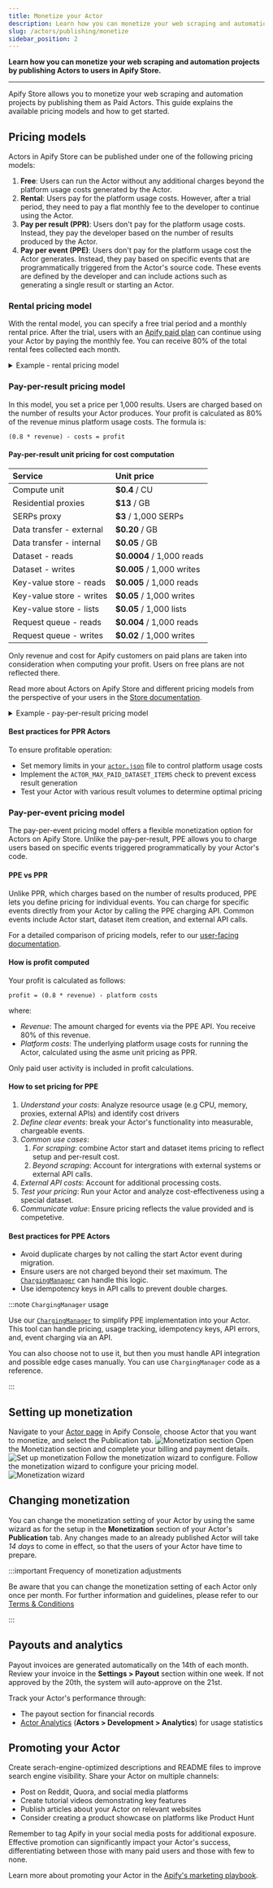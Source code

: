 ```yaml
---
title: Monetize your Actor
description: Learn how you can monetize your web scraping and automation projects by publishing Actors to users in Apify Store.
slug: /actors/publishing/monetize
sidebar_position: 2
---
```


**Learn how you can monetize your web scraping and automation projects by publishing Actors to users in Apify Store.**

---

Apify Store allows you to monetize your web scraping and automation projects by publishing them as Paid Actors. This guide explains the available pricing models and how to get started.

## Pricing models

Actors in Apify Store can be published under one of the following pricing models:

1. **Free**: Users can run the Actor without any additional charges beyond the platform usage costs generated by the Actor.
2. **Rental**: Users pay for the platform usage costs. However, after a trial period, they need to pay a flat monthly fee to the developer to continue using the Actor.
3. **Pay per result (PPR)**: Users don't pay for the platform usage costs. Instead, they pay the developer based on the number of results produced by the Actor.
4. **Pay per event (PPE)**: Users don't pay for the platform usage cost the Actor generates. Instead, they pay based on specific events that are programmatically triggered from the Actor's source code. These events are defined by the developer and can include actions such as generating a single result or starting an Actor.

### Rental pricing model

With the rental model, you can specify a free trial period and a monthly rental price. After the trial, users with an [Apify paid plan](https://apify.com/pricing) can continue using your Actor by paying the monthly fee. You can receive 80% of the total rental fees collected each month.

<details>
    <summary>Example - rental pricing model</summary>

You make your Actor rental with 7-day free trial and then $30/month. During the first calendar month, three users start to use your Actor:

1. First user, on the Apify paid plan, starts the free trial on 15th
1. Second user, on the Apify paid plan, starts the free trial on 25th
1. Third user, on the Apify free plan, start the free trial on 20th

The first user pays their first rent 7 days after the free trial, i.e., on the 22nd of the month. The second user only starts paying the rent next month. The third user is on the Apify free plan, so after the free trial ends on the 27th of the month, they are not charged and cannot use the Actor further until they get a paid plan. Your profit is computed only from the first user. They were charged $30, so 80% of this goes to you, i.e., _0.8 * 30 = $24_.
</details>

### Pay-per-result pricing model

In this model, you set a price per 1,000 results. Users are charged based on the number of results your Actor produces. Your profit is calculated as 80% of the revenue minus platform usage costs. The formula is:

`(0.8 * revenue) - costs = profit`

#### Pay-per-result unit pricing for cost computation

| Service                         | Unit price                 |
|:--------------------------------|:---------------------------|
| Compute unit                    | **$0.4** / CU              |
| Residential proxies             | **$13** / GB               |
| SERPs proxy                     | **$3** / 1,000 SERPs       |
| Data transfer - external        | **$0.20** / GB             |
| Data transfer - internal        | **$0.05** / GB             |
| Dataset - reads                 | **$0.0004** / 1,000 reads  |
| Dataset - writes                | **$0.005** / 1,000 writes  |
| Key-value store - reads         | **$0.005** / 1,000 reads   |
| Key-value store - writes        | **$0.05** / 1,000 writes   |
| Key-value store - lists         | **$0.05** / 1,000 lists    |
| Request queue - reads           | **$0.004** / 1,000 reads   |
| Request queue - writes          | **$0.02** / 1,000 writes   |

Only revenue and cost for Apify customers on paid plans are taken into consideration when computing your profit. Users on free plans are not reflected there.

Read more about Actors on Apify Store and different pricing models from the perspective of your users in the [Store documentation](https://docs.apify.com/platform/actors/running/actors-in-store).

<details>
<summary>Example - pay-per-result pricing model</summary>

You make your Actor pay-per-result and set the price to be $1/1,000 results. During the first month, two users on Apify paid plans use your Actor to get 50,000 and 20,000 results, costing them $50 and $20, respectively. Let's say the underlying platform usage for the first user is $5 and for the second $2. Third user, this time on Apify free plan, uses the Actor to get 5,000 results, with underlying platform usage of $0.5.

Your profit is computed only from the first two users, since they are on Apify paid plans. The revenue for the first user is $50 and for the second $20, i.e., total revenue is $70. The total underlying cost is _$5 + $2 = $7_. Since your profit is 80% of the revenue minus the cost, it would be _0.8 * 70 - 7 = $49_.
</details>

#### Best practices for PPR Actors

To ensure profitable operation:

- Set memory limits in your [`actor.json`](https://docs.apify.com/platform/actors/development/actor-definition/actor-json) file to control platform usage costs
- Implement the `ACTOR_MAX_PAID_DATASET_ITEMS` check to prevent excess result generation
- Test your Actor with various result volumes to determine optimal pricing

### Pay-per-event pricing model

The pay-per-event pricing model offers a flexible monetization option for Actors on Apify Store. Unlike the pay-per-result, PPE allows you to charge users based on specific events triggered programmatically by your Actor's code.

#### PPE vs PPR

Unlike PPR, which charges based on the number of results produced, PPE lets you define pricing for individual events. You can charge for specific events directly from your Actor by calling the PPE charging API. Common events include Actor start, dataset item creation, and external API calls.

For a detailed comparison of pricing models, refer to our [user-facing documentation](/platform/actors/running/actors-in-store).

#### How is profit computed

Your profit is calculated as follows:

`profit = (0.8 * revenue) - platform costs`

where:

- _Revenue_: The amount charged for events via the PPE API. You receive 80% of this revenue.
- _Platform costs_: The underlying platform usage costs for running the Actor, calculated using the asme unit pricing as PPR.

Only paid user activity is included in profit calculations.

#### How to set pricing for PPE

1. _Understand your costs_: Analyze resource usage (e.g CPU, memory, proxies, external APIs) and identify cost drivers
1. _Define clear events_: break your Actor's functionality into measurable, chargeable events.
1. _Common use cases_:
   1. _For scraping_: combine Actor start and dataset items pricing to reflect setup and per-result cost.
   1. _Beyond scraping_: Account for intergrations with external systems or external API calls.
1. _External API costs_: Account for additional processing costs.
1. _Test your pricing_: Run your Actor and analyze cost-effectiveness using a special dataset.
1. _Communicate value_: Ensure pricing reflects the value provided and is competetive.

#### Best practices for PPE Actors

- Avoid duplicate charges by not calling the start Actor event during migration.
- Ensure users are not charged beyond their set maximum. The [`ChargingManager`](https://github.com/metalwarrior665/actor-charge-manager-poc) can handle this logic.
- Use idempotency keys in API calls to prevent double charges.

:::note `ChargingManager` usage

Use our [`ChargingManager`](https://github.com/metalwarrior665/actor-charge-manager-poc) to simplify PPE implementation into your Actor. This tool can handle pricing, usage tracking, idempotency keys, API errors, and, event charging via an API.

You can also choose not to use it, but then you must handle API integration and possible edge cases manually. You can use `ChargingManager` code as a reference.

:::

## Setting up monetization

Navigate to your [Actor page](https://console.apify.com/actors?tab=my) in Apify Console, choose Actor that you want to monetize, and select the Publication tab.
![Monetization section](./images/monetization-section.png)
Open the Monetization section and complete your billing and payment details.
![Set up monetization](./images/monetize_actor_set_up_monetization.png)
Follow the monetization wizard to configure. Follow the monetization wizard to configure your pricing model.
![Monetization wizard](./images/monetization_wizard.png)

## Changing monetization

You can change the monetization setting of your Actor by using the same wizard as for the setup in the **Monetization** section of your Actor's **Publication** tab. Any changes made to an already published Actor will take _14 days_ to come in effect, so that the users of your Actor have time to prepare.

:::important Frequency of monetization adjustments

Be aware that you can change the monetization setting of each Actor only once per month. For further information and guidelines, please refer to our [Terms & Conditions](https://apify.com/store-terms-and-conditions)

:::

## Payouts and analytics

Payout invoices are generated automatically on the 14th of each month. Review your invoice in the **Settings > Payout** section within one week. If not approved by the 20th, the system will auto-approve on the 21st.

Track your Actor's performance through:

- The payout section for financial records
- [Actor Analytics](https://console.apify.com/actors/development/analytics) (**Actors > Development > Analytics**) for usage statistics

## Promoting your Actor

Create serach-engine-optimized descriptions and README files to improve search engine visibility. Share your Actor on multiple channels:

- Post on Reddit, Quora, and social media platforms
- Create tutorial videos demonstrating key features
- Publish articles about your Actor on relevant websites
- Consider creating a product showcase on platforms like Product Hunt

Remember to tag Apify in your social media posts for additional exposure. Effective promotion can significantly impact your Actor's success, differentiating between those with many paid users and those with few to none.

Learn more about promoting your Actor in the [Apify's marketing playbook](/academy/actor-marketing-playbook).

